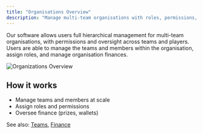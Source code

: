 ```yaml
---
title: "Organisations Overview"
description: "Manage multi-team organisations with roles, permissions, and finance."
---
```


Our software allows users full hierarchical management for multi-team organisations, with permissions and oversight across teams and players. Users are able to manage the teams and members within the organisation, assign roles, and manage organisation finances.

<img src="/images/screenshots/organisations-overview.png" alt="Organizations Overview" />

## How it works

- Manage teams and members at scale
- Assign roles and permissions
- Oversee finance (prizes, wallets)

See also: [Teams](/teams/overview), [Finance](/finance/wallets)